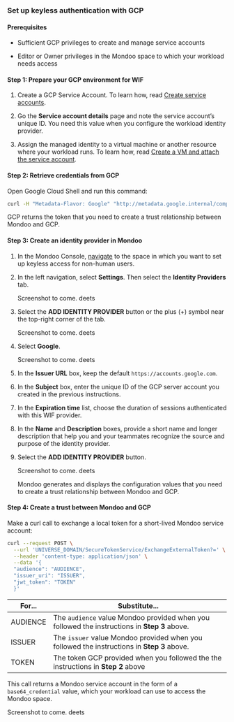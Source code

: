### Set up keyless authentication with GCP

#### Prerequisites

- Sufficient GCP privileges to create and manage service accounts

- Editor or Owner privileges in the Mondoo space to which your workload needs access

#### Step 1: Prepare your GCP environment for WIF

1. Create a GCP Service Account. To learn how, read [Create service accounts](https://cloud.google.com/iam/docs/service-accounts-create).

2. Go the **Service account details** page and note the service account’s unique ID. You need this value when you configure the workload identity provider.

3. Assign the managed identity to a virtual machine or another resource where your workload runs. To learn how, read [Create a VM and attach the service account](https://cloud.google.com/compute/docs/access/create-enable-service-accounts-for-instances#using).

#### Step 2: Retrieve credentials from GCP

Open Google Cloud Shell and run this command:

```bash
curl -H "Metadata-Flavor: Google" "http://metadata.google.internal/computeMetadata/v1/instance/service-accounts/default/identity?audience=foo"
```

GCP returns the token that you need to create a trust relationship between Mondoo and GCP.

#### Step 3: Create an identity provider in Mondoo

1. In the Mondoo Console, [navigate](/platform/start/navigate/) to the space in which you want to set up keyless access for non-human users.

2. In the left navigation, select **Settings**. Then select the **Identity Providers** tab.

   Screenshot to come. deets

3. Select the **ADD IDENTITY PROVIDER** button or the plus (+) symbol near the top-right corner of the tab.

   Screenshot to come. deets

4. Select **Google**.

   Screenshot to come. deets

5. In the **Issuer URL** box, keep the default `https://accounts.google.com`.

6. In the **Subject** box, enter the unique ID of the GCP server account you created in the previous instructions.

7. In the **Expiration time** list, choose the duration of sessions authenticated with this WIF provider.

8. In the **Name** and **Description** boxes, provide a short name and longer description that help you and your teammates recognize the source and purpose of the identity provider.

9. Select the **ADD IDENTITY PROVIDER** button.

   Screenshot to come. deets

   Mondoo generates and displays the configuration values that you need to create a trust relationship between Mondoo and GCP.

#### Step 4: Create a trust between Mondoo and GCP

Make a curl call to exchange a local token for a short-lived Mondoo service account:

```bash
curl --request POST \
  --url 'UNIVERSE_DOMAIN/SecureTokenService/ExchangeExternalToken?=' \
  --header 'content-type: application/json' \
  --data '{
  "audience": "AUDIENCE",
  "issuer_uri": "ISSUER",
  "jwt_token": "TOKEN"
  }'
```

| For...   | Substitute... |
| -------- | ------------- |
| AUDIENCE | The `audience` value Mondoo provided when you followed the instructions in **Step 3** above. |
| ISSUER   | The `issuer` value Mondoo provided when you followed the instructions in **Step 3** above.   |
| TOKEN    | The token GCP provided when you followed the the instructions in **Step 2** above              |

This call returns a Mondoo service account in the form of a `base64_credential` value, which your workload can use to access the Mondoo space.

Screenshot to come. deets
